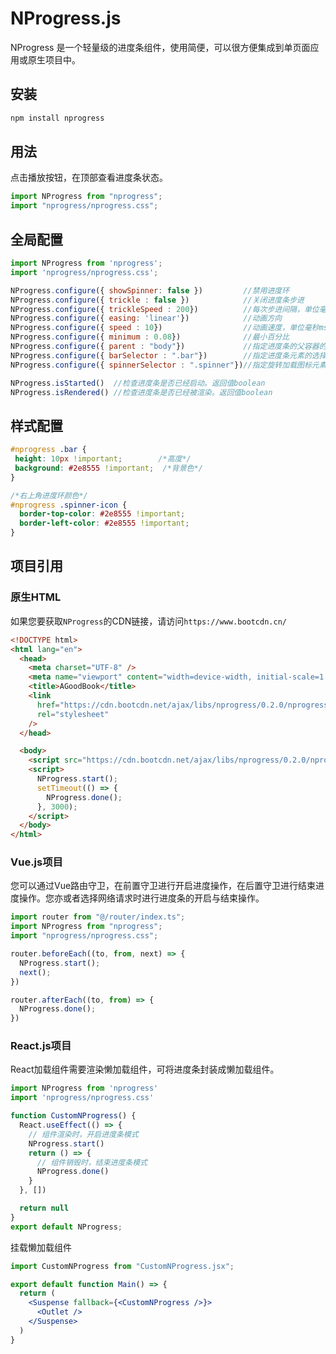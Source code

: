 
# NProgress.js
NProgress 是一个轻量级的进度条组件，使用简便，可以很方便集成到单页面应用或原生项目中。

## 安装
```bash npm2yarn
npm install nprogress
```

## 用法
点击播放按钮，在顶部查看进度条状态。

```js
import NProgress from "nprogress";
import "nprogress/nprogress.css";
```
<NProgressShowCase action="start" desc="显示进度条"/>
<NProgressShowCase action="set" value={0.4} desc="设置一个百分比值"/>
<NProgressShowCase action="inc" desc="增加一点进度"/>
<NProgressShowCase action="done" desc="完成进度"/>
<NProgressShowCase action="remove" desc="移除进度条"/>

## 全局配置
```js title="nprogress.js"
import NProgress from 'nprogress';
import 'nprogress/nprogress.css';

NProgress.configure({ showSpinner: false })         //禁用进度环
NProgress.configure({ trickle : false })            //关闭进度条步进
NProgress.configure({ trickleSpeed : 200})          //每次步进间隔，单位毫秒ms
NProgress.configure({ easing: 'linear'})            //动画方向
NProgress.configure({ speed : 10})                  //动画速度，单位毫秒ms
NProgress.configure({ minimum : 0.08})              //最小百分比
NProgress.configure({ parent : "body"})             //指定进度条的父容器的选择器，用于设置进度条的位置。
NProgress.configure({ barSelector : ".bar"})        //指定进度条元素的选择器
NProgress.configure({ spinnerSelector : ".spinner"})//指定旋转加载图标元素的选择器。

NProgress.isStarted()  //检查进度条是否已经启动。返回值boolean
NProgress.isRendered() //检查进度条是否已经被渲染。返回值boolean
```
<ConfigAction/>

## 样式配置
```css
#nprogress .bar {
 height: 10px !important;        /*高度*/
 background: #2e8555 !important;  /*背景色*/
}

/*右上角进度环颜色*/
#nprogress .spinner-icon {
  border-top-color: #2e8555 !important;
  border-left-color: #2e8555 !important;
}
```
<NProgressStyle/>


## 项目引用

### 原生HTML
如果您要获取`NProgress`的CDN链接，请访问`https://www.bootcdn.cn/`

```html {7-10,14-20}
<!DOCTYPE html>
<html lang="en">
  <head>
    <meta charset="UTF-8" />
    <meta name="viewport" content="width=device-width, initial-scale=1.0" />
    <title>AGoodBook</title>
    <link
      href="https://cdn.bootcdn.net/ajax/libs/nprogress/0.2.0/nprogress.css"
      rel="stylesheet"
    />
  </head>

  <body>
    <script src="https://cdn.bootcdn.net/ajax/libs/nprogress/0.2.0/nprogress.js"></script>
    <script>
      NProgress.start();
      setTimeout(() => {
        NProgress.done();
      }, 3000);
    </script>
  </body>
</html>
```

### Vue.js项目
您可以通过Vue路由守卫，在前置守卫进行开启进度操作，在后置守卫进行结束进度操作。您亦或者选择网络请求时进行进度条的开启与结束操作。

```js
import router from "@/router/index.ts";
import NProgress from "nprogress";
import "nprogress/nprogress.css";

router.beforeEach((to, from, next) => {
  NProgress.start();
  next();
})

router.afterEach((to, from) => {
  NProgress.done();
})
```

### React.js项目
React加载组件需要渲染懒加载组件，可将进度条封装成懒加载组件。
```jsx title="CustomNProgress.jsx"
import NProgress from 'nprogress'
import 'nprogress/nprogress.css'

function CustomNProgress() {
  React.useEffect(() => {
    // 组件渲染时，开启进度条模式
    NProgress.start()
    return () => {
      // 组件销毁时，结束进度条模式
      NProgress.done()
    }
  }, [])

  return null
}
export default NProgress;
```

挂载懒加载组件
```jsx
import CustomNProgress from "CustomNProgress.jsx";

export default function Main() => {
  return (
    <Suspense fallback={<CustomNProgress />}>
      <Outlet />
    </Suspense>
  )
}
```